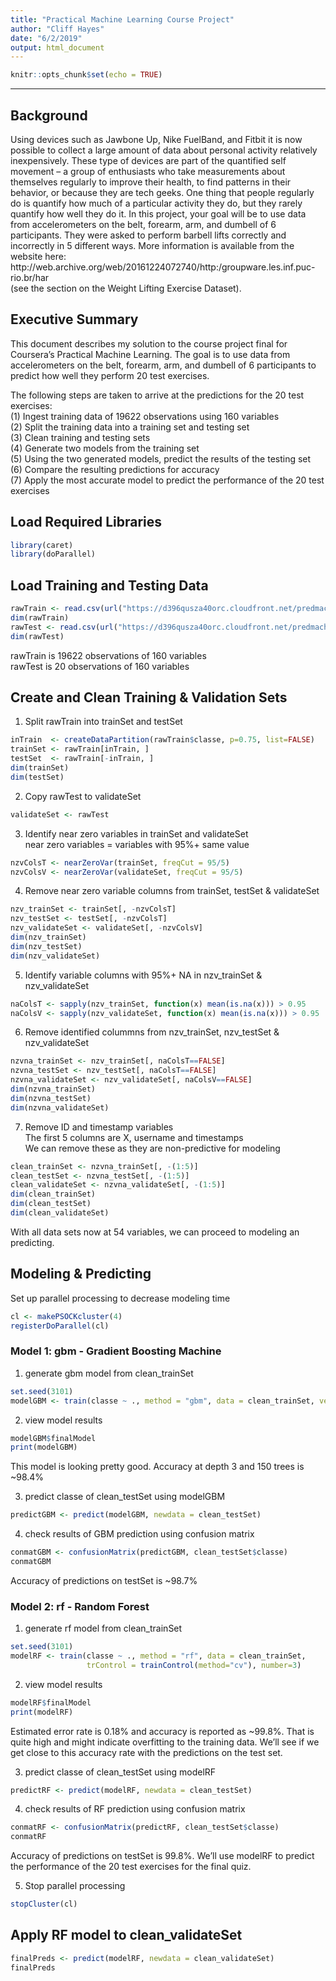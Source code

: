 ```yaml
---
title: "Practical Machine Learning Course Project"
author: "Cliff Hayes"
date: "6/2/2019"
output: html_document
---
```


```r
knitr::opts_chunk$set(echo = TRUE)
```
***

## Background
Using devices such as Jawbone Up, Nike FuelBand, and Fitbit it is now possible to collect a large amount of data about personal activity relatively inexpensively. These type of devices are part of the quantified self movement – a group of enthusiasts who take measurements about themselves regularly to improve their health, to find patterns in their behavior, or because they are tech geeks. One thing that people regularly do is quantify how much of a particular activity they do, but they rarely quantify how well they do it. In this project, your goal will be to use data from accelerometers on the belt, forearm, arm, and dumbell of 6 participants. They were asked to perform barbell lifts correctly and incorrectly in 5 different ways. More information is available from the website here:  
http://web.archive.org/web/20161224072740/http:/groupware.les.inf.puc-rio.br/har  
(see the section on the Weight Lifting Exercise Dataset).  

## Executive Summary
This document describes my solution to the course project final for Coursera's Practical Machine Learning. The goal is to use data from accelerometers on the belt, forearm, arm, and dumbell of 6 participants to predict how well they perform 20 test exercises.

The following steps are taken to arrive at the predictions for the 20 test exercises:  
(1) Ingest training data of 19622 observations using 160 variables  
(2) Split the training data into a training set and testing set  
(3) Clean training and testing sets  
(4) Generate two models from the training set  
(5) Using the two generated models, predict the results of the testing set  
(6) Compare the resulting predictions for accuracy  
(7) Apply the most accurate model to predict the performance of the 20 test exercises  

## Load Required Libraries
```r
library(caret)
library(doParallel)
```

## Load Training and Testing Data
```r
rawTrain <- read.csv(url("https://d396qusza40orc.cloudfront.net/predmachlearn/pml-training.csv"),header=TRUE)
dim(rawTrain)
rawTest <- read.csv(url("https://d396qusza40orc.cloudfront.net/predmachlearn/pml-testing.csv"),header=TRUE)
dim(rawTest)
```
rawTrain is 19622 observations of 160 variables  
rawTest is 20 observations of 160 variables  

## Create and Clean Training & Validation Sets
(1) Split rawTrain into trainSet and testSet  
```r
inTrain  <- createDataPartition(rawTrain$classe, p=0.75, list=FALSE)
trainSet <- rawTrain[inTrain, ]
testSet  <- rawTrain[-inTrain, ]
dim(trainSet)
dim(testSet)
```
(2) Copy rawTest to validateSet  
```r
validateSet <- rawTest
```
(3) Identify near zero variables in trainSet and validateSet  
    near zero variables = variables with 95%+ same value  
```r
nzvColsT <- nearZeroVar(trainSet, freqCut = 95/5)
nzvColsV <- nearZeroVar(validateSet, freqCut = 95/5)
```
(4) Remove near zero variable columns from trainSet, testSet & validateSet  
```r
nzv_trainSet <- trainSet[, -nzvColsT]
nzv_testSet <- testSet[, -nzvColsT]
nzv_validateSet <- validateSet[, -nzvColsV]
dim(nzv_trainSet)
dim(nzv_testSet)
dim(nzv_validateSet)
```
(5) Identify variable columns with 95%+ NA in nzv_trainSet & nzv_validateSet
```r
naColsT <- sapply(nzv_trainSet, function(x) mean(is.na(x))) > 0.95
naColsV <- sapply(nzv_validateSet, function(x) mean(is.na(x))) > 0.95
```
(6) Remove identified colummns from nzv_trainSet, nzv_testSet & nzv_validateSet   
```r
nzvna_trainSet <- nzv_trainSet[, naColsT==FALSE]
nzvna_testSet <- nzv_testSet[, naColsT==FALSE]
nzvna_validateSet <- nzv_validateSet[, naColsV==FALSE]
dim(nzvna_trainSet)
dim(nzvna_testSet)
dim(nzvna_validateSet)
```
(7) Remove ID and timestamp variables  
    The first 5 columns are X, username and timestamps  
    We can remove these as they are non-predictive for modeling  
```r
clean_trainSet <- nzvna_trainSet[, -(1:5)]
clean_testSet <- nzvna_testSet[, -(1:5)]
clean_validateSet <- nzvna_validateSet[, -(1:5)]
dim(clean_trainSet)
dim(clean_testSet)
dim(clean_validateSet)
```
With all data sets now at 54 variables, we can proceed to modeling an predicting.  

## Modeling & Predicting
Set up parallel processing to decrease modeling time  
```r
cl <- makePSOCKcluster(4)
registerDoParallel(cl)
```
### Model 1: gbm - Gradient Boosting Machine 
(1) generate gbm model from clean_trainSet  
```r
set.seed(3101)
modelGBM <- train(classe ~ ., method = "gbm", data = clean_trainSet, verbose = FALSE)
```
(2) view model results  
```r
modelGBM$finalModel
print(modelGBM)
```
This model is looking pretty good. Accuracy at depth 3 and 150 trees is ~98.4% 

(3) predict classe of clean_testSet using modelGBM  
```r
predictGBM <- predict(modelGBM, newdata = clean_testSet)
```
(4) check results of GBM prediction using confusion matrix  
```r
conmatGBM <- confusionMatrix(predictGBM, clean_testSet$classe)
conmatGBM
```
Accuracy of predictions on testSet is ~98.7%  

### Model 2: rf - Random Forest  
(1) generate rf model from clean_trainSet  
```r
set.seed(3101)
modelRF <- train(classe ~ ., method = "rf", data = clean_trainSet,
                 trControl = trainControl(method="cv"), number=3)
```
(2) view model results
```r
modelRF$finalModel
print(modelRF)
```
Estimated error rate is 0.18% and accuracy is reported as ~99.8%. That is quite high and might indicate overfitting to the training data. We'll see if we get close to this accuracy rate with the predictions on the test set.  

(3) predict classe of clean_testSet using modelRF  
```r
predictRF <- predict(modelRF, newdata = clean_testSet)
```
(4) check results of RF prediction using confusion matrix  
```r
conmatRF <- confusionMatrix(predictRF, clean_testSet$classe)
conmatRF
```
Accuracy of predictions on testSet is 99.8%. We'll use modelRF to predict the performance of the 20 test exercises for the final quiz. 

(5) Stop parallel processing  
```r
stopCluster(cl)
```
## Apply RF model to clean_validateSet
```r
finalPreds <- predict(modelRF, newdata = clean_validateSet)
finalPreds
```